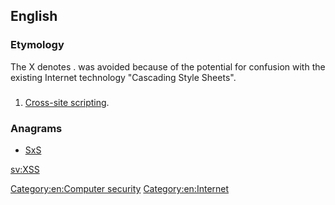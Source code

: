 ==English==

===Etymology===
The X denotes {{term|cross}}. {{term|CSS}} was avoided because of the potential for confusion with the existing Internet technology "Cascading Style Sheets".

==={{initialism-old|en}}===
{{en-initialism}}

# {{computing|Internet}} [[w:Cross-site scripting|Cross-site scripting]].

===Anagrams===
* [[SxS#English|SxS]]

[[Category:en:Computer security]]
[[Category:en:Internet]]

[[sv:XSS]]